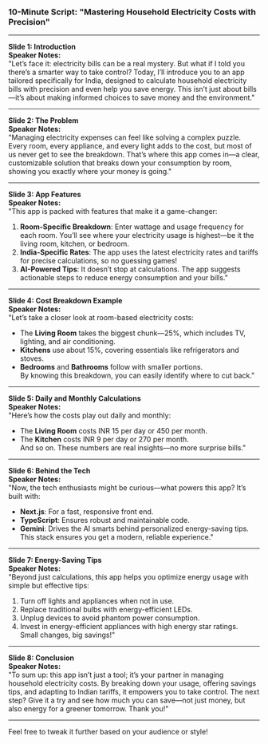 ### 10-Minute Script: "Mastering Household Electricity Costs with Precision" 

---

**Slide 1: Introduction**  
**Speaker Notes:**  
"Let’s face it: electricity bills can be a real mystery. But what if I told you there’s a smarter way to take control? Today, I’ll introduce you to an app tailored specifically for India, designed to calculate household electricity bills with precision and even help you save energy. This isn’t just about bills—it’s about making informed choices to save money and the environment."

---

**Slide 2: The Problem**  
**Speaker Notes:**  
"Managing electricity expenses can feel like solving a complex puzzle. Every room, every appliance, and every light adds to the cost, but most of us never get to see the breakdown. That’s where this app comes in—a clear, customizable solution that breaks down your consumption by room, showing you exactly where your money is going."

---

**Slide 3: App Features**  
**Speaker Notes:**  
"This app is packed with features that make it a game-changer:  
1. **Room-Specific Breakdown**: Enter wattage and usage frequency for each room. You’ll see where your electricity usage is highest—be it the living room, kitchen, or bedroom.  
2. **India-Specific Rates**: The app uses the latest electricity rates and tariffs for precise calculations, so no guessing games!  
3. **AI-Powered Tips**: It doesn’t stop at calculations. The app suggests actionable steps to reduce energy consumption and your bills."

---

**Slide 4: Cost Breakdown Example**  
**Speaker Notes:**  
"Let’s take a closer look at room-based electricity costs:  
- The **Living Room** takes the biggest chunk—25%, which includes TV, lighting, and air conditioning.  
- **Kitchens** use about 15%, covering essentials like refrigerators and stoves.  
- **Bedrooms** and **Bathrooms** follow with smaller portions.  
By knowing this breakdown, you can easily identify where to cut back."

---

**Slide 5: Daily and Monthly Calculations**  
**Speaker Notes:**  
"Here’s how the costs play out daily and monthly:  
- The **Living Room** costs INR 15 per day or 450 per month.  
- The **Kitchen** costs INR 9 per day or 270 per month.  
And so on. These numbers are real insights—no more surprise bills."

---

**Slide 6: Behind the Tech**  
**Speaker Notes:**  
"Now, the tech enthusiasts might be curious—what powers this app? It’s built with:  
- **Next.js**: For a fast, responsive front end.  
- **TypeScript**: Ensures robust and maintainable code.  
- **Gemini**: Drives the AI smarts behind personalized energy-saving tips.  
This stack ensures you get a modern, reliable experience."

---

**Slide 7: Energy-Saving Tips**  
**Speaker Notes:**  
"Beyond just calculations, this app helps you optimize energy usage with simple but effective tips:  
1. Turn off lights and appliances when not in use.  
2. Replace traditional bulbs with energy-efficient LEDs.  
3. Unplug devices to avoid phantom power consumption.  
4. Invest in energy-efficient appliances with high energy star ratings.  
Small changes, big savings!"

---

**Slide 8: Conclusion**  
**Speaker Notes:**  
"To sum up: this app isn’t just a tool; it’s your partner in managing household electricity costs. By breaking down your usage, offering savings tips, and adapting to Indian tariffs, it empowers you to take control. The next step? Give it a try and see how much you can save—not just money, but also energy for a greener tomorrow. Thank you!"  

---

Feel free to tweak it further based on your audience or style!
